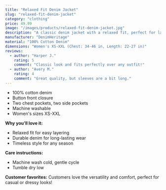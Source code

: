 ```yaml
---
title: "Relaxed Fit Denim Jacket"
slug: "relaxed-fit-denim-jacket"
category: "clothing"
price: 49.99
image: "/images/products/relaxed-fit-denim-jacket.jpg"
description: "A classic denim jacket with a relaxed fit, perfect for layering over any outfit. Durable and stylish for year-round wear."
manufacturer: "DenimHeritage"
material: "100% Cotton Denim"
dimensions: "Women's XS-XXL (Chest: 34-46 in, Length: 22-27 in)"
reviews:
  - author: "Harper J."
    rating: 5
    comment: "Classic look and fits perfectly over any outfit!"
  - author: "Avery M."
    rating: 4
    comment: "Great quality, but sleeves are a bit long."
---
```


- 100% cotton denim
- Button front closure
- Two chest pockets, two side pockets
- Machine washable
- Women's sizes XS-XXL

**Why you'll love it:**
- Relaxed fit for easy layering
- Durable denim for long-lasting wear
- Timeless style for any season

**Care instructions:**
- Machine wash cold, gentle cycle
- Tumble dry low

**Customer favorites:**
Customers love the versatility and comfort, perfect for casual or dressy looks!
